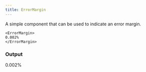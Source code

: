 ```yaml
---
title: ErrorMargin
---
```


A simple component that can be used to indicate an error margin.

 ```tsx
 <ErrorMargin>
 0.002%
 </ErrorMargin>
 ```

### Output

 <ErrorMargin>
 0.002%
 </ErrorMargin>


<TypeDoc 
    propsTitle
    name="ErrorMarginProps"
/>

